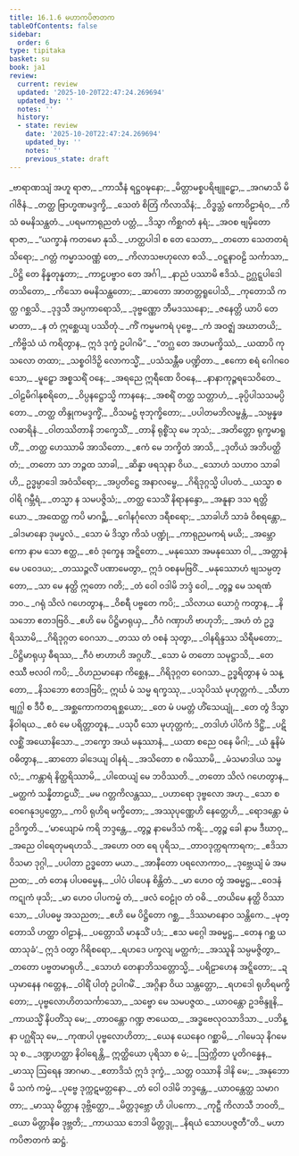 ```yaml
---
title: 16.1.6 မဟာကပိဇာတက
tableOfContents: false
sidebar:
  order: 6
type: tipitaka
basket: su
book: ja1
review:
  current: review
  updated: '2025-10-20T22:47:24.269694'
  updated_by: ''
  notes: ''
  history:
  - state: review
    date: '2025-10-20T22:47:24.269694'
    updated_by: ''
    notes: ''
    previous_state: draft
---
```



<DynamicBreadcrumb />


<ReviewStatus review={frontmatter.review} showDetails={true} />

<HypothesisAnnotation frontmatter={frontmatter} />

<Division number="178" book="ja1" e="ch" v="22" p="380">

<Paragraph number="3438" type="verses" book="ja1">
_ဗာရာဏသျံ အဟူ ရာဇာ,_  
_ကာသီနံ ရဋ္ဌဝဍ္ဎနော;_  
_မိတ္တာမစ္စပရိဗျူဠှော,_  
_အဂမာသိ မိဂါဇိနံ._  

</Paragraph>

</Division>
<Division number="179" book="ja1" e="ch" v="22" p="380">

<Paragraph number="3439" type="verses" book="ja1">
_တတ္ထ ဗြာဟ္မဏမဒ္ဒက္ခိ,_  
_သေတံ စိတြံ ကိလာသိနံ;_  
_ဝိဒ္ဓသ္တံ ကောဝိဠာရံဝ,_  
_ကိသံ ဓမနိသန္ထတံ._  

</Paragraph>

</Division>
<Division number="180" book="ja1" e="ch" v="22" p="380">

<Paragraph number="3440" type="verses" book="ja1">
_ပရမကာရုညတံ ပတ္တံ,_  
_ဒိသွာ ကိစ္ဆဂတံ နရံ;_  
_အဝစ ဗျမှိတော ရာဇာ,_  
_“ယက္ခာနံ ကတမော နုသိ._  

</Paragraph>

</Division>
<Division number="181" book="ja1" e="ch" v="22" p="380">

<Paragraph number="3441" type="verses" book="ja1">
_ဟတ္ထပါဒါ စ တေ သေတာ,_  
_တတော သေတတရံ သိရော;_  
_ဂတ္တံ ကမ္မာသဝဏ္ဏံ တေ,_  
_ကိလာသဗဟုလော စသိ._  

</Paragraph>

</Division>
<Division number="182" book="ja1" e="ch" v="22" p="380">

<Paragraph number="3442" type="verses" book="ja1">
_ဝဋ္ဋနာဝဠိ သင်္ကာသာ,_  
_ပိဋ္ဌိ တေ နိန္နတုန္နတာ;_  
_ကာဠပဗ္ဗာဝ တေ အင်္ဂါ,_  
_နာညံ ပဿာမိ ဧဒိသံ._  

</Paragraph>

</Division>
<Division number="183" book="ja1" e="ch" v="22" p="381">

<Paragraph number="3443" type="verses" book="ja1">
ဥဂ္ဃဋ္ဋပါဒေါ တသိတော,_  
_ကိသော ဓမနိသန္ထတော;_  
_ဆာတော အာတတ္တရူပေါသိ,_  
_ကုတောသိ ကတ္ထ ဂစ္ဆသိ._  

</Paragraph>

</Division>
<Division number="184" book="ja1" e="ch" v="22" p="381">

<Paragraph number="3444" type="verses" book="ja1">
_ဒုဒ္ဒသီ အပ္ပကာရောသိ,_  
_ဒုဗ္ဗဏ္ဏော ဘီမဒဿနော;_  
_ဇနေတ္တိ ယာပိ တေ မာတာ,_  
_န တံ ဣစ္ဆေယျ ပဿိတုံ._  

</Paragraph>

</Division>
<Division number="185" book="ja1" e="ch" v="22" p="381">

<Paragraph number="3445" type="verses" book="ja1">
_ကိံ ကမ္မမကရံ ပုဗ္ဗေ,_  
_ကံ အဝဇ္ဈံ အဃာတယိ;_  
_ကိဗ္ဗိသံ ယံ ကရိတွာန,_  
ဣဒံ ဒုက္ခံ ဥပါဂမိ”._  

</Paragraph>

</Division>
<Division number="186" book="ja1" e="ch" v="22" p="381">

<Paragraph number="3446" type="verses" book="ja1">
_“တဂ္ဃ တေ အဟမက္ခိဿံ,_  
_ယထာပိ ကုသလော တထာ;_  
_သစ္စဝါဒိဉှိ လောကသ္မိံ,_  
_ပသံသန္တီဓ ပဏ္ဍိတာ._  

</Paragraph>

</Division>
<Division number="187" book="ja1" e="ch" v="22" p="381">

<Paragraph number="3447" type="verses" book="ja1">
_ဧကော စရံ ဂေါဂဝေသော,_  
_မူဠှော အစ္စသရိံ ဝနေ;_  
_အရညေ ဣရီဏေ ဝိဝနေ,_  
_နာနာကုဉ္ဇရသေဝိတေ._  

</Paragraph>

</Division>
<Division number="188" book="ja1" e="ch" v="22" p="381">

<Paragraph number="3448" type="verses" book="ja1">
_ဝါဠမိဂါနုစရိတေ,_  
_ဝိပ္ပနဋ္ဌောသ္မိ ကာနနေ;_  
_အစရိံ တတ္ထ သတ္တာဟံ,_  
_ခုပ္ပိပါသသမပ္ပိတော._  

</Paragraph>

</Division>
<Division number="189" book="ja1" e="ch" v="22" p="381">

<Paragraph number="3449" type="verses" book="ja1">
_တတ္ထ တိန္ဒုကမဒ္ဒက္ခိံ,_  
_ဝိသမဋ္ဌံ ဗုဘုက္ခိတော;_  
_ပပါတမဘိလမ္ဗန္တံ,_  
_သမ္ပန္နဖလဓာရိနံ._  

</Paragraph>

</Division>
<Division number="190" book="ja1" e="ch" v="22" p="381">

<Paragraph number="3450" type="verses" book="ja1">
_ဝါတဿိတာနိ ဘက္ခေသိံ,_  
_တာနိ ရုစ္စိံသု မေ ဘုသံ;_  
_အတိတ္တော ရုက္ခမာရူဟိံ,_  
_တတ္ထ ဟေဿာမိ အာသိတော._  

</Paragraph>

</Division>
<Division number="191" book="ja1" e="ch" v="22" p="381">

<Paragraph number="3451" type="verses" book="ja1">
_ဧကံ မေ ဘက္ခိတံ အာသိ,_  
_ဒုတိယံ အဘိပတ္ထိတံ;_  
_တတော သာ ဘဉ္ဇထ သာခါ,_  
_ဆိန္နာ ဖရသုနာ ဝိယ._  

</Paragraph>

</Division>
<Division number="192" book="ja1" e="ch" v="22" p="381">

<Paragraph number="3452" type="verses" book="ja1">
_သောဟံ သဟာဝ သာခါဟိ,_  
ဥဒ္ဓမ္ပာဒေါ အဝံသိရော;_  
_အပ္ပတိဋ္ဌေ အနာလမ္ဗေ,_  
_ဂိရိဒုဂ္ဂသ္မိ ပါပတံ._  

</Paragraph>

</Division>
<Division number="193" book="ja1" e="ch" v="22" p="381">

<Paragraph number="3453" type="verses" book="ja1">
_ယသ္မာ စ ဝါရိ ဂမ္ဘီရံ,_  
_တသ္မာ န သမပဇ္ဇိသံ;_  
_တတ္ထ သေသိံ နိရာနန္ဒော,_  
_အနူနာ ဒသ ရတ္တိယော._  

</Paragraph>

</Division>
<Division number="194" book="ja1" e="ch" v="22" p="381">

<Paragraph number="3454" type="verses" book="ja1">
_အထေတ္ထ ကပိ မာဂဉ္ဆိ,_  
_ဂေါနင်္ဂုလော ဒရီစရော;_  
_သာခါဟိ သာခံ ဝိစရန္တော,_  
_ခါဒမာနော ဒုမပ္ဖလံ._  

</Paragraph>

</Division>
<Division number="195" book="ja1" e="ch" v="22" p="382">

<Paragraph number="3455" type="verses" book="ja1">
_သော မံ ဒိသွာ ကိသံ ပဏ္ဍုံ,_  
_ကာရုညမကရံ မယိ;_  
_အမ္ဘော ကော နာမ သော ဧတ္ထ,_  
_ဧဝံ ဒုက္ခေန အဋ္ဋိတော._  

</Paragraph>

</Division>
<Division number="196" book="ja1" e="ch" v="22" p="382">

<Paragraph number="3456" type="verses" book="ja1">
_မနုဿော အမနုဿော ဝါ,_  
_အတ္တာနံ မေ ပဝေဒယ;_  
_တဿဉ္ဇလိံ ပဏာမေတွာ,_  
ဣဒံ ဝစနမဗြဝိံ._  

</Paragraph>

</Division>
<Division number="197" book="ja1" e="ch" v="22" p="382">

<Paragraph number="3457" type="verses" book="ja1">
_မနုဿောဟံ ဗျသမ္ပတ္တော,_  
_သာ မေ နတ္ထိ ဣတော ဂတိ;_  
_တံ ဝေါ ဝဒါမိ ဘဒ္ဒံ ဝေါ,_  
_တွဉ္စ မေ သရဏံ ဘဝ._  

</Paragraph>

</Division>
<Division number="198" book="ja1" e="ch" v="22" p="382">

<Paragraph number="3458" type="verses" book="ja1">
_ဂရုံ သိလံ ဂဟေတွာန,_  
_ဝိစရီ ပဗ္ဗတေ ကပိ;_  
_သိလာယ ယောဂ္ဂံ ကတွာန,_  
_နိသဘော ဧတဒဗြဝိ._  

</Paragraph>

</Division>
<Division number="199" book="ja1" e="ch" v="22" p="382">

<Paragraph number="3459" type="verses" book="ja1">
_ဧဟိ မေ ပိဋ္ဌိမာရုယှ,_  
_ဂီဝံ ဂဏှာဟိ ဗာဟုဘိ;_  
_အဟံ တံ ဥဒ္ဓရိဿာမိ,_  
_ဂိရိဒုဂ္ဂတ ဝေဂသာ._  

</Paragraph>

</Division>
<Division number="200" book="ja1" e="ch" v="22" p="382">

<Paragraph number="3460" type="verses" book="ja1">
_တဿ တံ ဝစနံ သုတွာ,_  
_ဝါနရိန္ဒဿ သိရီမတော;_  
_ပိဋ္ဌိမာရုယှ ဓီရဿ,_  
_ဂီဝံ ဗာဟာဟိ အဂ္ဂဟိံ._  

</Paragraph>

</Division>
<Division number="201" book="ja1" e="ch" v="22" p="382">

<Paragraph number="3461" type="verses" book="ja1">
_သော မံ တတော သမုဋ္ဌာသိ,_  
_တေဇဿီ ဗလဝါ ကပိ;_  
_ဝိဟညမာနော ကိစ္ဆေန,_  
_ဂိရိဒုဂ္ဂတ ဝေဂသာ._  

</Paragraph>

</Division>
<Division number="202" book="ja1" e="ch" v="22" p="382">

<Paragraph number="3462" book="ja1">
ဥဒ္ဓရိတွာန မံ သန္တော,_  
_နိသဘော ဧတဒဗြဝိ;_  
ဣင်္ဃ မံ သမ္မ ရက္ခဿု,_  
_ပသုပိဿံ မုဟုတ္တကံ._  

</Paragraph>

</Division>
<Division number="203" book="ja1" e="ch" v="22" p="382">

<Paragraph number="3463" type="verses" book="ja1">
_သီဟာ ဗျဂ္ဃါ စ ဒီပီ စ,_  
_အစ္ဆကောကတရစ္ဆယော;_  
_တေ မံ ပမတ္တံ ဟိံသေယျုံ,_  
_တေ တွံ ဒိသွာ နိဝါရယ._  

</Paragraph>

</Division>
<Division number="204" book="ja1" e="ch" v="22" p="382">

<Paragraph number="3464" type="verses" book="ja1">
_ဧဝံ မေ ပရိတ္တာတူန,_  
_ပသုပီ သော မုဟုတ္တကံ;_  
_တဒါဟံ ပါပိကံ ဒိဋ္ဌိံ,_  
_ပဋိလစ္ဆိံ အယောနိသော._  

</Paragraph>

</Division>
<Division number="205" book="ja1" e="ch" v="22" p="382">

<Paragraph number="3465" type="verses" book="ja1">
_ဘက္ခော အယံ မနုဿာနံ,_  
_ယထာ စညေ ဝနေ မိဂါ;_  
_ယံ နူနိမံ ဝဓိတွာန,_  
_ဆာတော ခါဒေယျ ဝါနရံ._  

</Paragraph>

</Division>
<Division number="206" book="ja1" e="ch" v="22" p="382">

<Paragraph number="3466" type="verses" book="ja1">
_အသိတော စ ဂမိဿာမိ,_  
_မံသမာဒါယ သမ္ဗလံ;_  
_ကန္တာရံ နိတ္ထရိဿာမိ,_  
_ပါထေယျံ မေ ဘဝိဿတိ._  

</Paragraph>

</Division>
<Division number="207" book="ja1" e="ch" v="22" p="382">

<Paragraph number="3467" type="verses" book="ja1">
_တတော သိလံ ဂဟေတွာန,_  
_မတ္ထကံ သန္နိတာဠယိံ;_  
_မမ ဂတ္တကိလန္တဿ,_  
_ပဟာရော ဒုဗ္ဗလော အဟု._  

</Paragraph>

</Division>
<Division number="208" book="ja1" e="ch" v="22" p="383">

<Paragraph number="3468" type="verses" book="ja1">
_သော စ ဝေဂေနုဒပ္ပတ္တော,_  
_ကပိ ရုဟိရ မက္ခိတော;_  
_အဿုပုဏ္ဏေဟိ နေတ္တေဟိ,_  
_ရောဒန္တော မံ ဥဒိက္ခတိ._  

</Paragraph>

</Division>
<Division number="209" book="ja1" e="ch" v="22" p="383">

<Paragraph number="3469" type="verses" book="ja1">
_‘မာယျောမံ ကရိ ဘဒ္ဒန္တေ,_  
_တွဉ္စ နာမေဒိသံ ကရိ;_  
_တွဉ္စ ခေါ နာမ ဒီဃာဝု,_  
_အညေ ဝါရေတုမရဟသိ._  

</Paragraph>

</Division>
<Division number="210" book="ja1" e="ch" v="22" p="383">

<Paragraph number="3470" type="verses" book="ja1">
_အဟော ဝတ ရေ ပုရိသ,_  
_တာဝဒုက္ကရကာရက;_  
_ဧဒိသာ ဝိသမာ ဒုဂ္ဂါ,_  
_ပပါတာ ဥဒ္ဓတော မယာ._  

</Paragraph>

</Division>
<Division number="211" book="ja1" e="ch" v="22" p="383">

<Paragraph number="3471" type="verses" book="ja1">
_အာနီတော ပရလောကာဝ,_  
_ဒုဗ္ဘေယျံ မံ အမညထ;_  
_တံ တေန ပါပဓမ္မေန,_  
_ပါပံ ပါပေန စိန္တိတံ._  

</Paragraph>

</Division>
<Division number="212" book="ja1" e="ch" v="22" p="383">

<Paragraph number="3472" type="verses" book="ja1">
_မာ ဟေဝ တွံ အဓမ္မဋ္ဌ,_  
_ဝေဒနံ ကဋုကံ ဖုသိ;_  
_မာ ဟေဝ ပါပကမ္မံ တံ,_  
_ဖလံ ဝေဠုံဝ တံ ဝဓိ._  

</Paragraph>

</Division>
<Division number="213" book="ja1" e="ch" v="22" p="383">

<Paragraph number="3473" type="verses" book="ja1">
_တယိမေ နတ္ထိ ဝိဿာသော,_  
_ပါပဓမ္မ အသညတ;_  
_ဧဟိ မေ ပိဋ္ဌိတော ဂစ္ဆ,_  
_ဒိဿမာနောဝ သန္တိကေ._  

</Paragraph>

</Division>
<Division number="214" book="ja1" e="ch" v="22" p="383">

<Paragraph number="3474" type="verses" book="ja1">
_မုတ္တောသိ ဟတ္ထာ ဝါဠာနံ,_  
_ပတ္တောသိ မာနုသိံ ပဒံ;_  
_ဧသ မဂ္ဂေါ အဓမ္မဋ္ဌ,_  
_တေန ဂစ္ဆ ယထာသုခံ’._  

</Paragraph>

</Division>
<Division number="215" book="ja1" e="ch" v="22" p="383">

<Paragraph number="3475" type="verses" book="ja1">
ဣဒံ ဝတွာ ဂိရိစရော,_  
_ရဟဒေ ပက္ခလျ မတ္ထကံ;_  
_အဿူနိ သမ္ပမဇ္ဇိတွာ,_  
_တတော ပဗ္ဗတမာရုဟိ._  

</Paragraph>

</Division>
<Division number="216" book="ja1" e="ch" v="22" p="383">

<Paragraph number="3476" type="verses" book="ja1">
_သောဟံ တေနာဘိသတ္တောသ္မိ,_  
_ပရိဠာဟေန အဋ္ဋိတော;_  
_ဍယှမာနေန ဂတ္တေန,_  
_ဝါရိံ ပါတုံ ဥပါဂမိံ._  

</Paragraph>

</Division>
<Division number="217" book="ja1" e="ch" v="22" p="383">

<Paragraph number="3477" type="verses" book="ja1">
_အဂ္ဂိနာ ဝိယ သန္တတ္တော,_  
_ရဟဒေါ ရုဟိရမက္ခိတော;_  
_ပုဗ္ဗလောဟိတသင်္ကာသော,_  
_သဗ္ဗော မေ သမပဇ္ဇထ._  

</Paragraph>

</Division>
<Division number="218" book="ja1" e="ch" v="22" p="383">

<Paragraph number="3478" type="verses" book="ja1">
_ယာဝန္တော ဥဒဗိန္ဒူနိ,_  
_ကာယသ္မိံ နိပတိံသု မေ;_  
_တာဝန္တော ဂဏ္ဍ ဇာယေထ,_  
_အဒ္ဓဗေလုဝသာဒိသာ._  

</Paragraph>

</Division>
<Division number="219" book="ja1" e="ch" v="22" p="383">

<Paragraph number="3479" type="verses" book="ja1">
_ပဘိန္နာ ပဂ္ဃရိံသု မေ,_  
_ကုဏပါ ပုဗ္ဗလောဟိတာ;_  
_ယေန ယေနေဝ ဂစ္ဆာမိ,_  
_ဂါမေသု နိဂမေသု စ._  

</Paragraph>

</Division>
<Division number="220" book="ja1" e="ch" v="22" p="384">

<Paragraph number="3480" type="verses" book="ja1">
_ဒဏ္ဍဟတ္ထာ နိဝါရေန္တိ,_  
ဣတ္ထိယော ပုရိသာ စ မံ;_  
_ဩက္ကိတာ ပူတိဂန္ဓေန,_  
_မာဿု ဩရေန အာဂမာ._  

</Paragraph>

</Division>
<Division number="221" book="ja1" e="ch" v="22" p="384">

<Paragraph number="3481" type="verses" book="ja1">
_ဧတာဒိသံ ဣဒံ ဒုက္ခံ,_  
_သတ္တ ဝဿာနိ ဒါနိ မေ;_  
_အနုဘောမိ သကံ ကမ္မံ,_  
_ပုဗ္ဗေ ဒုက္ကဋမတ္တနော._  

</Paragraph>

</Division>
<Division number="222" book="ja1" e="ch" v="22" p="384">

<Paragraph number="3482" type="verses" book="ja1">
_တံ ဝေါ ဝဒါမိ ဘဒ္ဒန္တေ,_  
_ယာဝန္တေတ္ထ သမာဂတာ;_  
_မာဿု မိတ္တာန ဒုဗ္ဘိတ္ထော,_  
_မိတ္တဒုဗ္ဘော ဟိ ပါပကော._  

</Paragraph>

</Division>
<Division number="223" book="ja1" e="ch" v="22" p="384">

<Paragraph number="3483" type="verses" book="ja1">
_ကုဋ္ဌီ ကိလာသီ ဘဝတိ,_  
_ယော မိတ္တာနိဓ ဒုဗ္ဘတိ;_  
_ကာယဿ ဘေဒါ မိတ္တဒ္ဒု,_  
_နိရယံ သောပပဇ္ဇတီ”တိ._  


</Paragraph>
</Division>

<Paragraph number="3484" type="center" book="ja1">
မဟာကပိဇာတကံ ဆဋ္ဌံ.
</Paragraph>